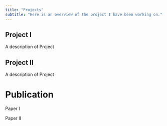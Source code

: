 ```yaml
---
title: "Projects"
subtitle: "Here is an overview of the project I have been working on."
---
```


## Project I

A description of Project 


## Project II

A description of Project 

# Publication

Paper I

Paper II
